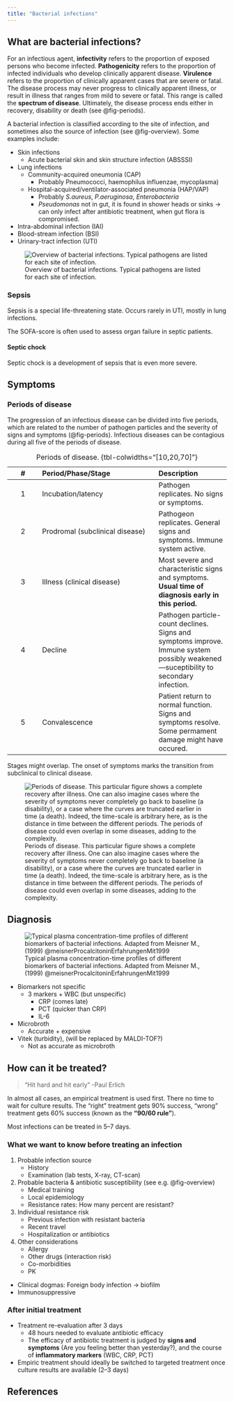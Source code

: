```yaml
---
title: "Bacterial infections"
---
```


## What are bacterial infections?

For an infectious agent, **infectivity** refers to the proportion of exposed persons who become infected.
**Pathogenicity** refers to the proportion of infected individuals who develop clinically apparent disease.
**Virulence** refers to the proportion of clinically apparent cases that are severe or fatal.
The disease process may never progress to clinically apparent illness, or result in illness that ranges from mild to severe or fatal. This range is called the **spectrum of disease**.
Ultimately, the disease process ends either in recovery, disability or death (see @fig-periods).

A bacterial infection is classified according to the site of infection, and sometimes also the source of infection (see @fig-overview). Some examples include:

* Skin infections
  * Acute bacterial skin and skin structure infection (ABSSSI)
* Lung infections
  * Community-acquired oneumonia (CAP)
    * Probably Pneumococci, haemophilus influenzae, mycoplasma)
  * Hospital-acquired/ventilator-associated pneumonia (HAP/VAP)
    * Probably *S.aureus*, *P.aeruginosa*, *Enterobacteria*
    * *Pseudomonas* not in gut, it is found in shower heads or sinks -> can only infect after antibiotic treatment, when gut flora is compromised.
* Intra-abdominal infection (IAI)
* Blood-stream infection (BSI)
* Urinary-tract infection (UTI)

![Overview of bacterial infections. Typical pathogens are listed for each site of infection.](images/bac-inf_overview.jpg){#fig-overview}

### Sepsis

Sepsis is a special life-threatening state.
Occurs rarely in UTI, mostly in lung infections.

The SOFA-score is often used to assess organ failure in septic patients.

#### Septic chock

Septic chock is a development of sepsis that is even more severe.

## Symptoms

### Periods of disease

The progression of an infectious disease can be divided into five periods, which are related to the number of pathogen particles and the severity of signs and symptoms (@fig-periods).
Infectious diseases can be contagious during all five of the periods of disease.

|   #   | Period/Phase/Stage | Description |
| :---: | :----------------- | :---------- |
|   1   | Incubation/latency | Pathogen replicates. No signs or symptoms. |
|   2   | Prodromal (subclinical disease) | Pathogeon replicates. General signs and symptoms. Immune system active. |
|   3   | Illness (clinical disease) | Most severe and characteristic signs and symptoms. **Usual time of diagnosis early in this period.** |
|   4   | Decline            | Pathogen particle-count declines. Signs and symptoms improve. Immune system possibly weakened---suceptibility to secondary infection. |
|   5   | Convalescence      | Patient return to normal function. Signs and symptoms resolve. Some permament damage might have occured. |

: Periods of disease. {tbl-colwidths="[10,20,70]"}

Stages might overlap.
The onset of symptoms marks the transition from subclinical to clinical disease.

![Periods of disease. This particular figure shows a complete recovery after illness. One can also imagine cases where the severity of symptoms never completely go back to baseline (a disability), or a case where the curves are truncated earlier in time (a death). Indeed, the time-scale is arbitrary here, as is the distance in time between the different periods. The periods of disease could even overlap in some diseases, adding to the complexity.](images/bac-inf_periods.jpg){#fig-periods}

## Diagnosis

![Typical plasma concentration-time profiles of different biomarkers of bacterial infections. Adapted from Meisner M., (1999) @meisnerProcalcitoninErfahrungenMit1999](images/bac-inf_biomarkers.jpg){#fig-biomarkers}

* Biomarkers not specific
    * 3 markers + WBC (but unspecific)
        * CRP (comes late)
        * PCT (quicker than CRP)
        * IL-6
* Microbroth
    * Accurate + expensive
* Vitek (turbidity), (will be replaced by MALDI-TOF?)
    * Not as accurate as microbroth

## How can it be treated?

> "Hit hard and hit early" -Paul Erlich

In almost all cases, an empirical treatment is used first.
There no time to wait for culture results.
The "right" treatment gets 90% success, "wrong" treatment gets 60% success (known as the **"90/60 rule"**).

Most infections can be treated in 5--7 days.

### What we want to know before treating an infection

1. Probable infection source
    * History
    * Examination (lab tests, X-ray, CT-scan)
2. Probable bacteria & antibiotic susceptibility (see e.g. @fig-overview)
    * Medical training
    * Local epidemiology
    * Resistance rates: How many percent are resistant?
3. Individual resistance risk
    * Previous infection with resistant bacteria
    * Recent travel
    * Hospitalization or antibiotics
4. Other considerations
    * Allergy
    * Other drugs (interaction risk)
    * Co-morbidities
    * PK

* Clinical dogmas: Foreign body infection -> biofilm
* Immunosuppressive

### After initial treatment

* Treatment re-evaluation after 3 days
    * 48 hours needed to evaluate antibiotic efficacy
    * The efficacy of antibiotic treatment is judged by **signs and symptoms** (Are you feeling better than yesterday?), and the course of **inflammatory markers** (WBC, CRP, PCT)
* Empiric treatment should ideally be switched to targeted treatment once culture results are available (2--3 days)

## References

::: {#refs}
:::

